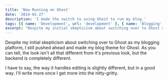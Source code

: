 ```yaml
---
title: 'Now Running on Ghost'
date: '2014-01-27'
description: 'I made the switch to using Ghost to run my blog.'
tags: [{ name: 'Development', url: 'development' }, { name: 'Blogging', url: 'blogging' }]
excerpt: "Despite my initial skepticism about switching over to Ghost as my blogging platform, I still pushed ahead and made my blog theme for Ghost. As you can tell, the look isn't all that different from it's previous look, but the backend is completely different."
---
```


Despite my initial skepticism about switching over to Ghost as my blogging platform, I still pushed ahead and made my blog theme for Ghost. As you can tell, the look isn't all that different from it's previous look, but the backend is completely different.

I have to say, the way it handles editing is slightly different, but in a good way. I'll write more once I get more into the nitty-gritty.
